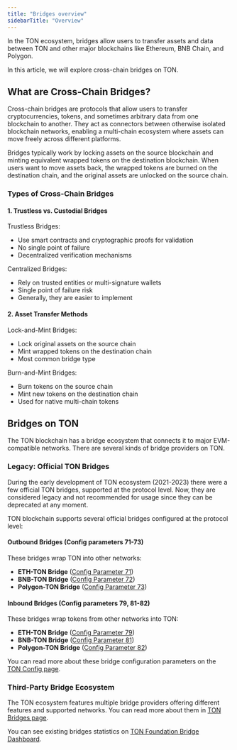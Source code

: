 ```yaml
---
title: "Bridges overview"
sidebarTitle: "Overview"
---
```



In the TON ecosystem, bridges allow users to transfer assets and data between TON and other major blockchains like Ethereum, BNB Chain, and Polygon.

In this article, we will explore cross-chain bridges on TON.

## What are Cross-Chain Bridges?

Cross-chain bridges are protocols that allow users to transfer cryptocurrencies, tokens, and sometimes arbitrary data from one blockchain to another. They act as connectors between otherwise isolated blockchain networks, enabling a multi-chain ecosystem where assets can move freely across different platforms.

Bridges typically work by locking assets on the source blockchain and minting equivalent wrapped tokens on the destination blockchain. When users want to move assets back, the wrapped tokens are burned on the destination chain, and the original assets are unlocked on the source chain.

### Types of Cross-Chain Bridges

#### 1. Trustless vs. Custodial Bridges

Trustless Bridges:

- Use smart contracts and cryptographic proofs for validation
- No single point of failure
- Decentralized verification mechanisms

Centralized Bridges:

- Rely on trusted entities or multi-signature wallets
- Single point of failure risk
- Generally, they are easier to implement

#### 2. Asset Transfer Methods

Lock-and-Mint Bridges:

- Lock original assets on the source chain
- Mint wrapped tokens on the destination chain
- Most common bridge type

Burn-and-Mint Bridges:

- Burn tokens on the source chain
- Mint new tokens on the destination chain
- Used for native multi-chain tokens

## Bridges on TON

The TON blockchain has a bridge ecosystem that connects it to major EVM-compatible networks. There are several kinds of bridge providers on TON.

### Legacy: Official TON Bridges

<Aside
  type="caution"
>
  During the early development of TON ecosystem (2021-2023) there were a few official TON bridges, supported at the protocol level. Now, they are considered legacy and not recommended for usage since they can be deprecated at any moment.
</Aside>

TON blockchain supports several official bridges configured at the protocol level:

#### Outbound Bridges (Config parameters 71-73)

These bridges wrap TON into other networks:

- **ETH-TON Bridge** ([Config Parameter 71](/foundations/config#param-71-73%3A-outbound-bridges))
- **BNB-TON Bridge** ([Config Parameter 72](/foundations/config#param-71-73%3A-outbound-bridges))
- **Polygon-TON Bridge** ([Config Parameter 73](/foundations/config#param-71-73%3A-outbound-bridges))

#### Inbound Bridges (Config parameters 79, 81-82)

These bridges wrap tokens from other networks into TON:

- **ETH-TON Bridge** ([Config Parameter 79](/foundations/config#param-79%2C-81-and-82%3A-inbound-bridges))
- **BNB-TON Bridge** ([Config Parameter 81](/foundations/config#param-79%2C-81-and-82%3A-inbound-bridges))
- **Polygon-TON Bridge** ([Config Parameter 82](/foundations/config#param-79%2C-81-and-82%3A-inbound-bridges))

You can read more about these bridge configuration parameters on the [TON Config page](/foundations/config).

### Third-Party Bridge Ecosystem

The TON ecosystem features multiple bridge providers offering different features and supported networks. You can read more about them in [TON Bridges page](https://ton.org/en/bridges).

You can see existing bridges statistics on [TON Foundation Bridge Dashboard](https://dune.com/ton_foundation/bridges).
